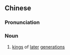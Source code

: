 {{also|后王}}
==Chinese==
{{zh-forms|s=后王}}

===Pronunciation===
{{zh-pron
|m=hòuwáng
|cat=n
}}

===Noun===
{{zh-noun}}

# {{lb|zh|literary}} [[king]]s of [[later]] [[generation]]s